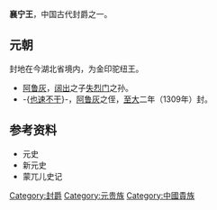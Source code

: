 {{expand|time=2010-01-04T04:12:02+00:00}}
{{intromissing|time=2010-01-04T04:12:02+00:00}}
'''襄宁王'''，中国古代封爵之一。
==元朝==
封地在今湖北省境内，为金印驼纽王。
*[[阿鲁灰|阿鲁灰]]，[[阔出|阔出]]之子[[失烈门|失烈门]]之孙。
*-{[[也速不干|也速不干]]}-，[[阿鲁灰|阿鲁灰]]之侄，[[至大|至大]]二年（1309年）封。

==参考资料==
*元史
*新元史
*蒙兀儿史记

{{disambig|Cat=三字封號消歧義}}
{{元朝藩王}}

[[Category:封爵|Category:封爵]]
[[Category:元贵族|Category:元贵族]]
[[Category:中國貴族|Category:中國貴族]]